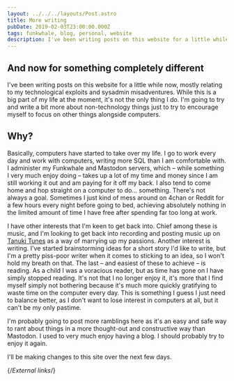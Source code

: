 ```yaml
---
layout: ../../../layouts/Post.astro
title: More writing
pubDate: 2019-02-03T23:00:00.000Z
tags: funkwhale, blog, personal, website
description: I've been writing posts on this website for a little while now, mostly relating to my technological exploits and sysadmin misadventures. While this is a big part of my life at the moment, it's not the only thing I do.
---
```


## And now for something completely different

I've been writing posts on this website for a little while now, mostly relating to my technological exploits and sysadmin misadventures. While this is a big part of my life at the moment, it's not the only thing I do. I'm going to try and write a bit more about non-technology things just to try to encourage myself to focus on other things alongside computers.

## Why?

Basically, computers have started to take over my life. I go to work every day and work with computers, writing more SQL than I am comfortable with. I administer my Funkwhale and Mastodon servers, which – while something I very much enjoy doing – takes up a lot of my time and money since I am still working it out and am paying for it off my back. I also tend to come home and hop straight on a computer to do… something. There's not always a goal. Sometimes I just kind of mess around on 4chan or Reddit for a few hours every night before going to bed, achieving absolutely nothing in the limited amount of time I have free after spending far too long at work.

I have other interests that I'm keen to get back into. Chief among these is music, and I'm looking to get back into recording and posting music up on [Tanuki Tunes][tanukitunes] as a way of marrying up my passions. Another interest is writing. I've started brainstorming ideas for a short story I'd like to write, but I'm a pretty piss-poor writer when it comes to sticking to an idea, so I won't hold my breath on that. The last – and easiest of these to achieve – is reading. As a child I was a voracious reader, but as time has gone on I have simply stopped reading. It's not that I no longer enjoy it, it's more that I find myself simply not bothering because it's much more quickly gratifying to waste time on the computer every day. This is something I guess I just need to balance better, as I don't want to lose interest in computers at all, but it can't be my only pastime.

I'm probably going to post more ramblings here as it's an easy and safe way to rant about things in a more thought-out and constructive way than Mastodon. I used to very much enjoy having a blog. I should probably try to enjoy it again.

I'll be making changes to this site over the next few days.

{/*External links*/}

[tanukitunes]: https://tanukitunes.com/about
